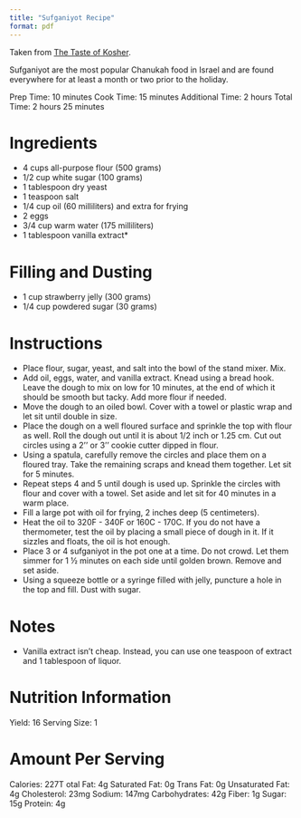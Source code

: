 ```yaml
---
title: "Sufganiyot Recipe"
format: pdf
---
```


Taken from [The Taste of Kosher](https://www.thetasteofkosher.com/sufganiyot-recipe/).

Sufganiyot are the most popular Chanukah food in Israel and are found everywhere for at least a month or two prior to the holiday.

Prep Time: 10 minutes
Cook Time: 15 minutes
Additional Time: 2 hours
Total Time: 2 hours 25 minutes

# Ingredients

* 4 cups all-purpose flour (500 grams)
* 1/2 cup white sugar (100 grams)
* 1 tablespoon dry yeast
* 1 teaspoon salt
* 1/4 cup oil (60 milliliters) and extra for frying
* 2 eggs
* 3/4 cup warm water (175 milliliters)
* 1 tablespoon vanilla extract*

# Filling and Dusting

* 1 cup strawberry jelly (300 grams)
* 1/4 cup powdered sugar (30 grams)

# Instructions

* Place flour, sugar, yeast, and salt into the bowl of the stand mixer. Mix.
* Add oil, eggs, water, and vanilla extract. Knead using a bread hook. Leave the dough to mix on low for 10 minutes, at the end of which it should be smooth but tacky. Add more flour if needed.
* Move the dough to an oiled bowl. Cover with a towel or plastic wrap and let sit until double in size.
* Place the dough on a well floured surface and sprinkle the top with flour as well. Roll the dough out until it is about 1/2 inch or 1.25 cm. Cut out circles using a 2'' or 3'' cookie cutter dipped in flour.
* Using a spatula, carefully remove the circles and place them on a floured tray. Take the remaining scraps and knead them together. Let sit for 5 minutes.  
* Repeat steps 4 and 5 until dough is used up. Sprinkle the circles with flour and cover with a towel. Set aside and let sit for 40 minutes in a warm place.
* Fill a large pot with oil for frying, 2 inches deep (5 centimeters).
* Heat the oil to 320F - 340F or 160C - 170C. If you do not have a thermometer, test the oil by placing a small piece of dough in it. If it sizzles and floats, the oil is hot enough.
* Place 3 or 4 sufganiyot in the pot one at a time. Do not crowd. Let them simmer for 1 ½ minutes on each side until golden brown. Remove and set aside.
* Using a squeeze bottle or a syringe filled with jelly, puncture a hole in the top and fill. Dust with sugar.

# Notes

* Vanilla extract isn't cheap. Instead, you can use one teaspoon of extract and 1 tablespoon of liquor.

# Nutrition Information

Yield: 16
Serving Size: 1

# Amount Per Serving

Calories: 227T
otal Fat: 4g
Saturated Fat: 0g
Trans Fat: 0g
Unsaturated Fat: 4g
Cholesterol: 23mg
Sodium: 147mg
Carbohydrates: 42g
Fiber: 1g
Sugar: 15g
Protein: 4g	
